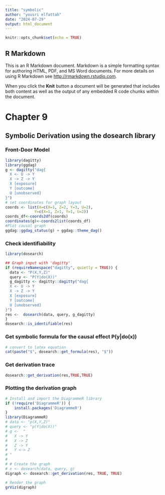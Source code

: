 ```yaml
---
title: "symbolic"
author: "yousri elfattah"
date: "2024-07-29"
output: html_document
---
```


```r
knitr::opts_chunk$set(echo = TRUE)
```

## R Markdown

This is an R Markdown document. Markdown is a simple formatting syntax for authoring HTML, PDF, and MS Word documents. For more details on using R Markdown see <http://rmarkdown.rstudio.com>.

When you click the **Knit** button a document will be generated that includes both content as well as the output of any embedded R code chunks within the document.

# Chapter 9

## Symbolic Derivation using the dosearch library

### Front-Door Model

```r
library(dagitty)
library(ggdag)
g <- dagitty("dag{
  X <- U -> Y 
  X -> Z -> Y 
  X [exposure]
  Y [outcome]
  U [unobserved]
}") 
# set coordinates for graph layout
coords <- list(X=c(X=1, Z=2, Y=3, U=2),
             Y=c(X=1, Z=1, Y=1, U=2))
coords_df<-coords2df(coords)
coordinates(g)<-coords2list(coords_df)
#Plot causal graph
ggdag::ggdag_status(g) + ggdag::theme_dag()
```

### Check identifiability

```r
library(dosearch)

## Graph input with 'dagitty'
if (requireNamespace("dagitty", quietly = TRUE)) {
  data <- "P(X,Y,Z)"
  query <- "P(Y|do(X))"
  g_dagitty <- dagitty::dagitty("dag{
  X <- U -> Y 
  X -> Z -> Y 
  X [exposure]
  Y [outcome]
  U [unobserved]
}") 
res <-  dosearch(data, query, g_dagitty)
}
dosearch::is_identifiable(res)
```

### Get symbolic formula for the causal effect P(y\|do(x))

```r
# convert to latex equation
cat(paste("$", dosearch::get_formula(res), "$"))
```

### Get derivation trace

```r
dosearch::get_derivation(res,TRUE,TRUE)
```

### Plotting the derivation graph 

```r
# Install and import the DiagrammeR library
if (!require('DiagrammeR')) {
    install.packages('DiagrammeR')
}
library(DiagrammeR)
# data <- "p(X,Y,Z)"
# query <- "p(Y|do(X))"
# g <-  "
#   X -> Y 
#   X -> Z 
#   Z -> Y 
#   Y <-> Z
# "
# 
# # Create the graph
# x <- dosearch(data, query, g)
digraph <- dosearch::get_derivation(res, TRUE, TRUE)

# Render the graph
grViz(digraph)
```
